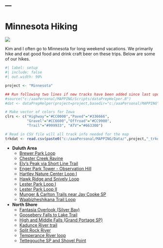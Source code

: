---
---

# Minnesota Hiking
![](../../zresources/img/MNhiking.jpg){fig-align="center"}

Kim and I often go to Minnesota for long weekend vacations. We primarily hike and eat good food and drink craft beer on these trips. Below are some of our hikes.

```r
#| label: setup
#| include: false
#| out.width: 90%

project <- "Minnesota"

## Run following two lines if new tracks have been added since last update
#source("c:/aaaPersonal/MAPPING/Scripts/dataPrepHelper.R")
#dat <- dataPrepHelper(project=project,basedir="c:/aaaPersonal/MAPPING")

# Make vector of colors for Iowa
clrs <- c("Highway"="#CC0000","Paved"="#336666",
          "Gravel"="#CC6600","Offroad"="#CC9900",
          "Trail"="#999933", "ATV"="#663300")

# Read in CSV file will all track info needed for the map
trkdat <- read.csv(paste0("c:/aaaPersonal/MAPPING/Data/",project,"_trkdat.csv"))
```

- **Duluth Area**
  - [Brewer Park Loop](MN Brewer Park.html)
  - [Chester Creek Ravine](MN Chester Creek.html)
  - [Ely's Peak via Short Line Trail](MN ElyPeak ShortLine.html)
  - [Enger Park Tower - Observation Hill](MN Enger_Observation.html)
  - [Hartley Nature Center Loop I](MN Hartley I.html)
  - [Hawk Ridge and Snively Loop](MN Hawk Ridge Snively.html)
  - [Lester Park Loop I](MN Lester Park I.html)
  - [Lester Park Loop II](MN Lester Park II.html)
  - [Munger & Carlton Trails near Jay Cooke SP](MN Munger Carlton.html)
  - [Waabizheshikana Trail Loop](MN Waabizheshikana.html)

- **North Shore**
  - [Fantasia Overlook (Silver Bay)](MN Fantasia.html)
  - [Goosebery Falls to Lake Trail](MN Gooseberry_Lake.html)
  - [High and Middle Falls (Grand Portage SP)](MN Grand Portage.html)
  - [Kadunce River trail](MN Kadunce.html)
  - [Split Rock River](MN Split Rock River.html)
  - [Temperance River loop](MN Temperance Loop.html)
  - [Tettegouche SP and Shovel Point](MN Tettegouche Shovel Point.html)
